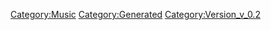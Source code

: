 {{Music
 |Name=妖精
 |ID=74
 |Cov=72
 |Cd=6
 |Nam=72
 |Div=72
 |Ma=3
 |SerieId=2
 |SerieLogoId=2
 |WavId=72
 |VariationId=0
 |Dsc=72
 |Strt=10
 |ValkyrieBattle=1
 |ValkyrieIntro=1
 |ValkyrieIntroSky=1
 |DivaSolo=1
 |DivaMulti=1
 |Exp=3
 |OfficialName=妖精
 |VocalName=シェリル・ノーム starring May'n
 |Description=作品：マクロスF<br /><br />歌手：シェリル・ノーム starring May'n<br /><br />作詞：真名杏樹<br />作曲：菅野よう子
 |StoryTitle=
 |StoryDesc=
 |BuyURL=https://recochoku.jp/song/S20177071/single?ds=34295882
 |BannerId=3
 |AnmStoreURL=https://anime.dmkt-sp.jp/animestore/ci_pc?workId=20494
}}
[[Category:Music]]
[[Category:Generated]]
[[Category:Version_v_0.2]]
